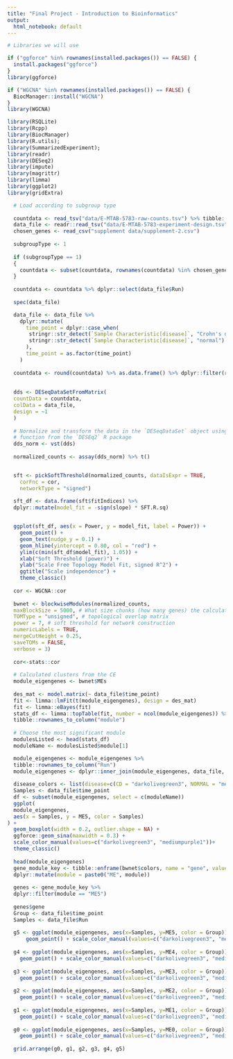 ```yaml
---
title: "Final Project - Introduction to Bioinformatics"
output:
  html_notebook: default
---
```


```r
# Libraries we will use

if ("ggforce" %in% rownames(installed.packages()) == FALSE) {
  install.packages("ggforce")
}
library(ggforce)

if ("WGCNA" %in% rownames(installed.packages()) == FALSE) {
  BiocManager::install("WGCNA")
}
library(WGCNA)

library(RSQLite)
library(Rcpp)
library(BiocManager)
library(R.utils);
library(SummarizedExperiment);
library(readr)
library(DESeq2)
library(impute)
library(magrittr)
library(limma)
library(ggplot2)
library(gridExtra)
```


```r

  # Load according to subgroup type
  
  countdata <- read_tsv("data/E-MTAB-5783-raw-counts.tsv") %>% tibble::column_to_rownames("Gene ID")
  data_file <- readr::read_tsv("data/E-MTAB-5783-experiment-design.tsv")
  chosen_genes <- read_csv("supplement data/supplement-2.csv")
  
  subgroupType <- 1
  
  if (subgroupType == 1)
  {
    countdata <- subset(countdata, rownames(countdata) %in% chosen_genes$ensembl_gene_id)
  }
  
  countdata <- countdata %>% dplyr::select(data_file$Run)
  
  spec(data_file)

  data_file <- data_file %>% 
    dplyr::mutate(
      time_point = dplyr::case_when(
       stringr::str_detect(`Sample Characteristic[disease]`, "Crohn's disease") ~ "CD",
       stringr::str_detect(`Sample Characteristic[disease]`, "normal") ~ "NORMAL"
      ),
      time_point = as.factor(time_point)
    )
  
  countdata <- round(countdata) %>% as.data.frame() %>% dplyr::filter(rowSums(.) >= 400)
  
  
  dds <- DESeqDataSetFromMatrix(
  countData = countdata,
  colData = data_file,
  design = ~1 
  )
  
  # Normalize and transform the data in the `DESeqDataSet` object using the `vst()`
  # function from the `DESEq2` R package
  dds_norm <- vst(dds)
  
  normalized_counts <- assay(dds_norm) %>% t()


  sft <- pickSoftThreshold(normalized_counts, dataIsExpr = TRUE,
    corFnc = cor,
    networkType = "signed")
  
  sft_df <- data.frame(sft$fitIndices) %>%
  dplyr::mutate(model_fit = -sign(slope) * SFT.R.sq)


  ggplot(sft_df, aes(x = Power, y = model_fit, label = Power)) +
    geom_point() +
    geom_text(nudge_y = 0.1) +
    geom_hline(yintercept = 0.80, col = "red") +
    ylim(c(min(sft_df$model_fit), 1.05)) +
    xlab("Soft Threshold (power)") +
    ylab("Scale Free Topology Model Fit, signed R^2") +
    ggtitle("Scale independence") +
    theme_classic()
  
  cor <- WGCNA::cor
  
  bwnet <- blockwiseModules(normalized_counts,
  maxBlockSize = 5000, # What size chunks (how many genes) the calculations should be run in
  TOMType = "unsigned", # topological overlap matrix
  power = 7, # soft threshold for network construction
  numericLabels = TRUE, 
  mergeCutHeight = 0.25,
  saveTOMs = FALSE,
  verbose = 3)
  
  cor<-stats::cor
  
  # Calculated clusters from the CE
  module_eigengenes <- bwnet$MEs
  
  des_mat <- model.matrix(~ data_file$time_point)
  fit <- limma::lmFit(t(module_eigengenes), design = des_mat)
  fit <- limma::eBayes(fit)
  stats_df <- limma::topTable(fit, number = ncol(module_eigengenes)) %>%
  tibble::rownames_to_column("module")
  
  # Choose the most significant module
  modulesListed <- head(stats_df)
  moduleName <- modulesListed$module[1]

  module_eigengenes <- module_eigengenes %>%
  tibble::rownames_to_column("Run")
  module_eigengenes <- dplyr::inner_join(module_eigengenes, data_file, by = "Run")
  
  disease_colors <- list(disease=c(CD = "darkolivegreen3", NORMAL = "mediumpurple1"))
  Samples <- data_file$time_point
  df <- subset(module_eigengenes, select = c(moduleName))
  ggplot(
  module_eigengenes,
  aes(x = Samples, y = ME5, color = Samples)
) +
  geom_boxplot(width = 0.2, outlier.shape = NA) +
  ggforce::geom_sina(maxwidth = 0.3) +
  scale_color_manual(values=c("darkolivegreen3", "mediumpurple1"))+
  theme_classic()
  
  head(module_eigengenes)
  gene_module_key <- tibble::enframe(bwnet$colors, name = "gene", value = "module") %>%
  dplyr::mutate(module = paste0("ME", module))
  
  genes <- gene_module_key %>%
  dplyr::filter(module == "ME5")
  
  genes$gene
  Group <- data_file$time_point
  Samples <- data_file$Run
  
  g5 <- ggplot(module_eigengenes, aes(x=Samples, y=ME5, color = Group)) +
      geom_point() + scale_color_manual(values=c("darkolivegreen3", "mediumpurple1")) +  theme(axis.text.x=element_blank())
  
  g4 <- ggplot(module_eigengenes, aes(x=Samples, y=ME4, color = Group)) +
    geom_point() + scale_color_manual(values=c("darkolivegreen3", "mediumpurple1")) +  theme(axis.text.x=element_blank())
  
  g3 <- ggplot(module_eigengenes, aes(x=Samples, y=ME3, color = Group)) +
    geom_point() + scale_color_manual(values=c("darkolivegreen3", "mediumpurple1")) +  theme(axis.text.x=element_blank())
  
  g2 <- ggplot(module_eigengenes, aes(x=Samples, y=ME2, color = Group)) +
    geom_point() + scale_color_manual(values=c("darkolivegreen3", "mediumpurple1")) +  theme(axis.text.x=element_blank())
  
  g1 <- ggplot(module_eigengenes, aes(x=Samples, y=ME1, color = Group)) +
    geom_point() + scale_color_manual(values=c("darkolivegreen3", "mediumpurple1")) +  theme(axis.text.x=element_blank())
  
  g0 <- ggplot(module_eigengenes, aes(x=Samples, y=ME0, color = Group)) +
    geom_point() + scale_color_manual(values=c("darkolivegreen3", "mediumpurple1")) +  theme(axis.text.x=element_blank())
  
  grid.arrange(g0, g1, g2, g3, g4, g5)

```